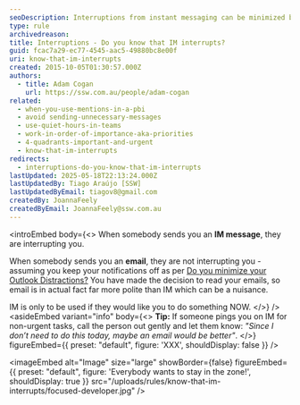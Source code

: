 ```yaml
---
seoDescription: Interruptions from instant messaging can be minimized by using email for non-urgent tasks and politely communicating your availability.
type: rule
archivedreason:
title: Interruptions - Do you know that IM interrupts?
guid: fcac7a29-ec77-4545-aac5-49880bc8e00f
uri: know-that-im-interrupts
created: 2015-10-05T01:30:57.000Z
authors:
  - title: Adam Cogan
    url: https://ssw.com.au/people/adam-cogan
related:
  - when-you-use-mentions-in-a-pbi
  - avoid sending-unnecessary-messages
  - use-quiet-hours-in-teams
  - work-in-order-of-importance-aka-priorities
  - 4-quadrants-important-and-urgent
  - know-that-im-interrupts
redirects:
  - interruptions-do-you-know-that-im-interrupts
lastUpdated: 2025-05-18T22:13:24.000Z
lastUpdatedBy: Tiago Araújo [SSW]
lastUpdatedByEmail: tiagov8@gmail.com
createdBy: JoannaFeely
createdByEmail: JoannaFeely@ssw.com.au
---
```


<introEmbed
  body={<>
When somebody sends you an **IM message**, they are interrupting you.

When somebody sends you an **email**, they are not interrupting you - assuming you keep your notifications off as per [Do you minimize your Outlook Distractions?](/minimize-outlook-distractions) You have made the decision to read your emails, so email is in actual fact far more polite than IM which can be a nuisance.

IM is only to be used if they would like you to do something NOW.
  </>}
/>
<asideEmbed
  variant="info"
  body={<>
    **Tip:** If someone pings you on IM for non-urgent tasks, call the person out gently and let them know: _"Since I don’t need to do this today, maybe an email would be better"_.
  </>}
  figureEmbed={{
    preset: "default",
    figure: 'XXX',
    shouldDisplay: false
  }}
/>


<imageEmbed
  alt="Image"
  size="large"
  showBorder={false}
  figureEmbed={{
    preset: "default",
    figure: 'Everybody wants to stay in the zone!',
    shouldDisplay: true
  }}
  src="/uploads/rules/know-that-im-interrupts/focused-developer.jpg"
/>

